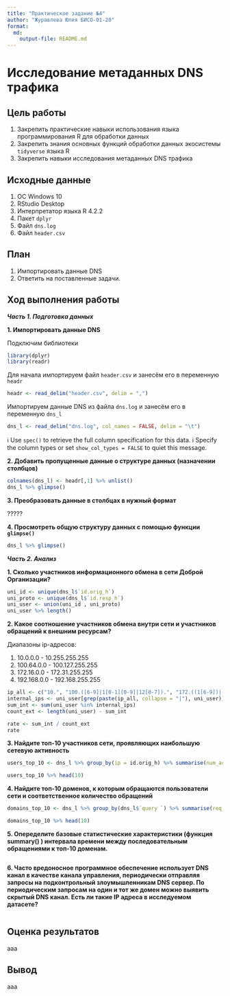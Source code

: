 ```yaml
---
title: "Практическое задание №4"
author: "Журавлева Юлия БИСО-01-20"
format: 
  md:
    output-file: README.md
---
```

# Исследование метаданных DNS трафика

## Цель работы

1. Закрепить практические навыки использования языка программирования R для
обработки данных
2. Закрепить знания основных функций обработки данных экосистемы `tidyverse`
языка R
3. Закрепить навыки исследования метаданных DNS трафика

## Исходные данные

1.  ОС Windows 10
2.  RStudio Desktop
3.  Интерпретатор языка R 4.2.2
4.  Пакет `dplyr`
5.  Файл `dns.log`
6.  Файл `header.csv`  

## План

1. Импортировать данные DNS
2. Ответить на поставленные задачи.

## Ход выполнения работы

***Часть 1. Подготовка данных***

**1. Импортировать данные DNS**

Подключим библиотеки

```r
library(dplyr)
library(readr)
```


Для начала импортируем файл `header.csv` и занесём его в переменную `headr`

```r
headr <- read_delim("header.csv", delim = ",")
```

Импортируем данные DNS из файла `dns.log` и занесём его в переменную `dns_l`

```r
dns_l <- read_delim("dns.log", col_names = FALSE, delim = "\t")
```

ℹ Use `spec()` to retrieve the full column specification for this data.
ℹ Specify the column types or set `show_col_types = FALSE` to quiet this message.

**2. Добавить пропущенные данные о структуре данных (назначении столбцов)**

```r
colnames(dns_l) <- headr[,1] %>% unlist()
dns_l %>% glimpse()
```

**3. Преобразовать данные в столбцах в нужный формат**

?????

**4. Просмотреть общую структуру данных с помощью функции `glimpse()`**

```r
dns_l %>% glimpse()
```

***Часть 2. Анализ***

**1. Сколько участников информационного обмена в сети Доброй Организации?**

```r
uni_id <- unique(dns_l$`id.orig_h`)
uni_proto <- unique(dns_l$`id.resp_h`)
uni_user <- union(uni_id , uni_proto)
uni_user %>% length()
```

**2. Какое соотношение участников обмена внутри сети и участников обращений к внешним ресурсам?**

Диапазоны ip-адресов:

1.  10.0.0.0 - 10.255.255.255
2.  100.64.0.0 - 100.127.255.255
3.  172.16.0.0 - 172.31.255.255
4.  192.168.0.0 - 192.168.255.255

```r
ip_all <- c("10.", "100.([6-9]|1[0-1][0-9]|12[0-7]).", "172.((1[6-9])|(2[0-9])|(3[0-1])).", "192.168.")
internal_ips <- uni_user[grep(paste(ip_all, collapse = "|"), uni_user)]
sum_int <- sum(uni_user %in% internal_ips)
count_ext <- length(uni_user) - sum_int

rate <- sum_int / count_ext
rate
```

**3. Найдите топ-10 участников сети, проявляющих наибольшую сетевую активность**

```r
users_top_10 <- dns_l %>% group_by(ip = id.orig_h) %>% summarise(num_activ = n()) %>% arrange(desc(num_activ))

users_top_10 %>% head(10)
```

**4. Найдите топ-10 доменов, к которым обращаются пользователи сети и соответственное количество обращений**

```r
domains_top_10 <- dns_l %>% group_by(dns_l$`query `) %>% summarise(req_count = n()) %>% arrange(desc(req_count))

domains_top_10 %>% head(10)
```

**5. Опеределите базовые статистические характеристики (функция summary() ) интервала времени между последовательным обращениями к топ-10 доменам.**

```r

```

**6. Часто вредоносное программное обеспечение использует DNS канал в качестве канала управления, периодически отправляя запросы на подконтрольный злоумышленникам DNS сервер. По периодическим запросам на один и тот же домен можно выявить скрытый DNS канал. Есть ли такие IP адреса в исследуемом датасете?**

```r

```


## Оценка результатов

ааа

## Вывод

ааа